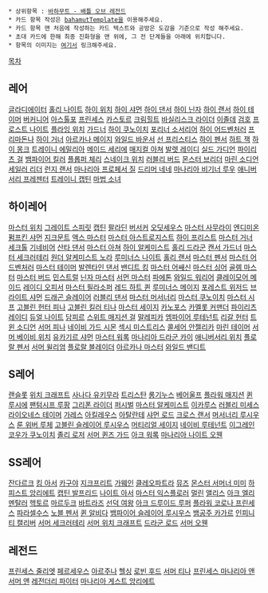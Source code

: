  * 상위항목 : [[바하무트 - 배틀 오브 레전드]]
 * 카드 항목 작성은 [[bahamutTemplate]]을 이용해주세요.
 * 카드 항목 맨 처음에 작성하는 카드 텍스트와 공방은 도감을 기준으로 작성 해주세요.
 * 초대 카드에 한해 최종 진화형을 맨 위에, 그 전 단계들을 아래에 위치합니다.
 * 항목의 이미지는 [http://w.livedoor.jp/mnga_bahamut/d/%bf%cd%c2%b0%c0%ad%20%b2%e8%c1%fc%b0%ec%cd%f7 여기서] 링크해주세요.

[[목차]]

== 레어 ==
[[글라디에이터]]
[[홀리 나이트]]
[[하이 위치]]
[[하이 샤먼]]
[[하이 댄서]]
[[하이 닌자]]
[[하이 랜서]]
[[하이 테이머]]
[[바하무트/버커니어|버커니어]]
[[바하무트/아스톨포|아스톨포]]
[[프린세스]]
[[바하무트/카스토르|카스토르]]
[[바하무트/크림힐트|크림힐트]]
[[바실리스크 라이더]]
[[바하무트/이졸데|이졸데]]
[[바하무트/검호|검호]]
[[프로스트 나이트]]
[[플라잉 위치]]
[[바하무트/가드너|가드너]]
[[하이 쿠노이치]]
[[포리너 소서리어]]
[[하이 어드벤처러]]
[[바하무트/프리마돈나|프리마돈나]]
[[하이 거너]]
[[아르카나 메이지]]
[[와일드 바운서]]
[[선 프리스티스]]
[[하이 펜서]]
[[하트 잭]]
[[하이 몽크]]
[[트레이니 에밀리아]]
[[메이드 세리에]]
[[매지컬 아쳐]]
[[발렛 레이디]]
[[실드 가디언]]
[[파이리츠 걸]]
[[바하무트/뱀파이어 킬러|뱀파이어 킬러]]
[[플롭퍼 체리]]
[[스네이크 위치]]
[[러블리 버드]]
[[몬스터 브리더]]
[[마린 소디언]]
[[세일러 리더]]
[[런지 랜서]]
[[마나리아 프로페서 질]]
[[드리머 네네]]
[[마나리아 비기너 루우]]
[[애니버서리 프레젠터]]
[[트레이니 캡틴]]
[[바하무트/마법 소녀|마법 소녀]]

== 하이레어 ==
[[마스터 위치]]
[[그레이트 스피릿]]
[[바하무트/캡틴|캡틴]]
[[바하무트/팔라딘|팔라딘]]
[[바하무트/버서커|버서커]]
[[바하무트/오딧세우스|오딧세우스]]
[[바하무트/마스터 사무라이|마스터 사무라이]]
[[바하무트/엔디미온|엔디미온]]
[[펌프킨 샤먼]]
[[바하무트/지크문트|지크문트]]
[[액스 마스터]]
[[마스터 아스트로지스트]]
[[하이 프리스트]]
[[마스터 거너]]
[[세크톨]]
[[바하무트/기네비어|기네비어]]
[[산타 댄서]]
[[마스터 아쳐]]
[[하이 알케미스트]]
[[홀리 드라군]]
[[캔서 가드너]]
[[마스터 세크러테리]]
[[원더 알케미스트 노라]]
[[루미너스 나이트]]
[[홀리 랜서]]
[[마스터 펜서]]
[[마스터 어드벤처러]]
[[마스터 테이머]]
[[발렌타인 댄서]]
[[밴디트 킹]]
[[마스터 어쌔신]]
[[마스터 싱어]]
[[골렘 마스터]]
[[마스터 버드]]
[[바하무트/민스트럴|민스트럴]]
[[바하무트/닌자 마스터|닌자 마스터]]
[[서먼 마스터]]
[[바하무트/파에톤|파에톤]]
[[와일드 워리어]]
[[클레이모어 메이드]]
[[레이디 오피서]]
[[마스터 필라소퍼]]
[[레드 하트 퀸]]
[[루미너스 메이지]]
[[포레스트 위저드]]
[[브라이트 샤먼]]
[[바하무트/드래곤 슬레이어|드래곤 슬레이어]]
[[러블리 댄서]]
[[마스터 머서너리]]
[[마스터 쿠노이치]]
[[마스터 시프]]
[[고블린 헌터 피나]]
[[고블린 킬러 티나]]
[[마스터 세이지]]
[[카노포스]]
[[카멜롯 커맨더]]
[[파이리츠 레이디]]
[[듀얼 나이트]]
[[바하무트/담피르|담피르]]
[[스위트 매지션 걸]]
[[말레피카]]
[[엠파이어 루테넌트]]
[[리갈 헌터]]
[[트윈 소디언]]
[[서머 피나]]
[[네이비 가드 시몬]]
[[섹시 미스트리스]]
[[콜세어 안젤리카]]
[[마린 테이머]]
[[서머 베이비 위치]]
[[유카기르 샤먼]]
[[마스터 워록]]
[[마나리아 드라군 카이]]
[[애니버서리 위치]]
[[플로랄 펜서]]
[[서머 윌리엄]]
[[플로랄 블레이더]]
[[아르카나 마스터]]
[[와일드 밴디트]]

== S레어 ==
[[바하무트/랜슬롯|랜슬롯]]
[[위치 크래프트(바하무트:배틀 오브 레전드)|위치 크래프트]]
[[바하무트/사나다 유키무라|사나다 유키무라]]
[[바하무트/트리스탄|트리스탄]]
[[바하무트/롱기누스|롱기누스]]
[[바하무트/베어울프|베어울프]]
[[플라워 매지션]]
[[퀸 루시에]]
[[팬텀시프 루팡]]
[[바하무트/그리폰 라이더|그리폰 라이더]]
[[바하무트/퍼시벌|퍼시벌]]
[[마스터 알케미스트]]
[[바하무트/이카루스|이카루스]]
[[러블리 미세스]]
[[라이오네스 테이머]]
[[바하무트/가레스|가레스]]
[[바하무트/아킬레우스|아킬레우스]]
[[바하무트/아탈란테|아탈란테]]
[[샤먼 로드]]
[[크로스 랜서]]
[[머서너리 루시우스]]
[[룬 위버 루체]]
[[고블린 슬레이어 루시우스]]
[[머티리얼 세이지]]
[[네이비 루테넌트]]
[[이그레인]]
[[코우가 쿠노이치]]
[[바하무트/졸리 로저|졸리 로저]]
[[서머 퀸즈 가드]]
[[아크 워록]]
[[마나리아 나이트 오웬]]

== SS레어 ==
[[바하무트/잔다르크|잔다르크]]
[[킹 아서]]
[[바하무트/카구야|카구야]]
[[바하무트/지크프리트|지크프리트]]
[[바하무트/가웨인|가웨인]]
[[바하무트/클레오파트라|클레오파트라]]
[[바하무트/뮤즈|뮤즈]]
[[몬스터 서머너 미미]]
[[하피스트 앙리에트]]
[[캡틴 발프리드]]
[[나이트 아서]]
[[마스터 익스플로러]]
[[바하무트/멀린|멀린]]
[[바하무트/앨리스|앨리스]]
[[아크 엘리멘탈러]]
[[바하무트/헥토르|헥토르]]
[[바하무트/마르두크|마르두크]]
[[바트라즈]]
[[바하무트/선덕 여왕|선덕 여왕]]
[[아크 드루이드 루퍼]]
[[플라워 코로나 프린세스]]
[[바하무트/파라셀수스|파라셀수스]]
[[노블 펜서]]
[[퀸 알비다]]
[[뱀파이어 슬레이어 루시우스]]
[[뱀공주 카가르]]
[[인피니티 캘리버]]
[[서머 세크러테리]]
[[서머 위치 크래프트]]
[[드라군 로드]]
[[서머 오웬]]

== 레전드 ==
[[프린세스 줄리엣]]
[[바하무트/페르세우스|페르세우스]]
[[바하무트/아르주나|아르주나]]
[[바하무트/헬싱|헬싱]]
[[바하무트/로빈 후드|로빈 후드]]
[[서머 티나]]
[[프린세스 마나리아 앤]]
[[서머 앤]]
[[레전더리 파이터]]
[[마나리아 게스트 앙리에트]]

